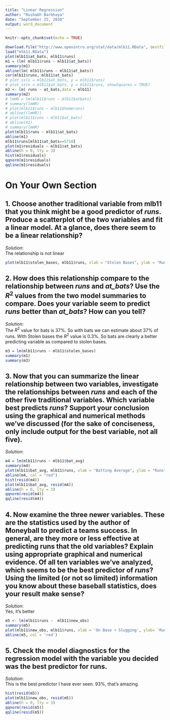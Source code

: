 ```yaml
---
title: "Linear Regression"
author: "Rushabh Barbhaya"
date: "September 25, 2020"
output: word_document
---
```


```r
knitr::opts_chunk$set(echo = TRUE)
```

```r
download.file("http://www.openintro.org/stat/data/mlb11.RData", destfile = "mlb11.RData")
load("mlb11.RData")
plot(mlb11$at_bats, mlb11$runs)
m1 = (lm( mlb11$runs ~ mlb11$at_bats))
summary(m1)
abline(lm( mlb11$runs ~ mlb11$at_bats))
cor(mlb11$runs, mlb11$at_bats)
# plot_ss(x = mlb11$at_bats, y = mlb11$runs)
# plot_ss(x = mlb11$at_bats, y = mlb11$runs, showSquares = TRUE)
m2 <- lm( runs ~ at_bats,data = mlb11)
summary(m2)
# lmHR = lm(mlb11$runs ~ mlb11$atbats)
# summary(lmHR)
# plot(mlb11$runs ~ mlb11$homeruns)
# abline((lmHR))
# plot(mlb11$runs ~ mlb11$at_bats)
# abline(m1)
# summary(lmHR)
plot(mlb11$runs ~ mlb11$at_bats)
abline(m1)
mlb11$runs[mlb11$at_bats==5710]
plot(m1$residuals ~ mlb11$at_bats)
abline(h = 0, lty = 3)
hist(m1$residuals)
qqnorm(m1$residuals)
qqline(m1$residuals) 
```

# On Your Own Section

##  1.  Choose another traditional variable from mlb11 that you think might be a good predictor of *runs*. Produce a scatterplot of the two variables and fit a linear model. At a glance, does there seem to be a linear relationship? \

$Solution:$ \
The relationship is not linear

```r
plot(mlb11$stolen_bases, mlb11$runs, xlab = "Stolen Bases", ylab = "Runs", col = "blue")
```

##  2.  How does this relationship compare to the relationship between *runs* and *at_bats*? Use the $R^2$ values from the two model summaries to compare. Does your variable seem to predict *runs* better than *at_bats*? How can you tell?

$Solution:$ \
The $R^2$ value for bats is 37%. So with bats we can estimate about 37% of runs. With Stolen bases the $R^2$ value is 0.3%. So bats are clearly a better predicting variable as compared to stolen bases.

```r
m3 = lm(mlb11$runs ~ mlb11$stolen_bases)
summary(m1)
summary(m3)
```

##  3.  Now that you can summarize the linear relationship between two variables, investigate the relationships between *runs* and each of the other five traditional variables. Which variable best predicts *runs*? Support your conclusion using the graphical and numerical methods we've discussed (for the sake of conciseness, only include output for the best variable, not all five). \

$Solution:$ \

```r
m4 = lm(mlb11$runs ~ mlb11$bat_avg)
summary(m4)
plot(mlb11$bat_avg, mlb11$runs, xlab = "Batting Average", ylab = "Runs", col = "blue")
abline(m4, col = "red")
hist(resid(m4))
plot(mlb11$bat_avg, resid(m4))
abline(h = 0, lty = 3)
qqnorm(resid(m4))
qqline(resid(m4))
```

##  4.  Now examine the three newer variables. These are the statistics used by the author of Moneyball to predict a teams success. In general, are they more or less effective at predicting runs that the old variables? Explain using appropriate graphical and numerical evidence. Of all ten variables we've analyzed, which seems to be the best predictor of *runs*? Using the limited (or not so limited) information you know about these baseball statistics, does your result make sense? \

$Solution:$ \
Yes, it's better \

```r
m5 <- lm(mlb11$runs ~  mlb11$new_obs)
summary(m5)
plot(mlb11$new_obs, mlb11$runs, xlab = 'On Base + Slugging', ylab= 'Runs', col = 'blue')
abline(m5, col = 'red')
```

##  5.  Check the model diagnostics for the regression model with the variable you decided was the best predictor for runs.

$Solution:$ \
This is the best predictor I have ever seen. 93%, that's amazing. \

```r
hist(resid(m5))
plot(mlb11$new_obs, resid(m5))
abline(h = 0, lty = 3)
qqnorm(resid(m5))
qqline(resid(m5))
```